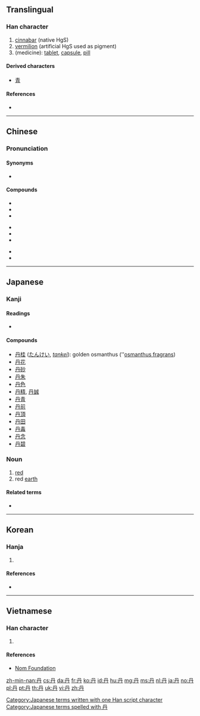 {{also|丼|开}}<!-- may be replaced by zh-forms -->
==Translingual==
{{Han etyl}}

===Han character===
{{Han char|rn=3|rad=丶|as=03|sn=4|four=77440|canj=BY|ids=⿻冂亠}}

# [[cinnabar]] (native HgS)
# [[vermilion]] (artificial HgS used as pigment)
# (medicine): [[tablet]], [[capsule]], [[pill]]

====Derived characters====
* [[青]] <!-- See etymology -->

====References====
* {{Han ref|kx=0080.160|dkj=00099|dj=0162.220|hdz=10044.010|uh=4E39|ud=20025|bh=A4A6|bd=42150}}

----

==Chinese==
{{zh-forms}}

===Pronunciation===
{{zh-pron
|m=dān
|c=daan1
|mn=tan
|mc=y
|oc=y
|ma=
|cat=n
}}

====Synonyms====
* {{l|cmn|朱砂|tr=zhūshā||cinnabar}}

====Compounds====
{{top3}}
* {{l|cmn|丹巴|tr=Dānbā}}
* {{l|cmn|丹麦|tr=Dānmài}}
* {{l|cmn|定坤丹|tr=dìngkūn dā}}
{{mid3}}
* {{l|cmn|灵宝护心丹|tr=língbǎo hùxīn dān}}
* {{l|cmn|牡丹|tr=mǔdān}}
* {{l|cmn|上丹田}}
{{mid3}}
* {{l|cmn|下丹田}}
* {{l|cmn|中丹田}}
{{bottom}}

----

==Japanese==

===Kanji===
{{ja-kanji|grade=c|rs=丶03}}

====Readings====
* {{ja-readings|goon=[[たん]] ([[tan]])|kanon=[[たん]] ([[tan]])|kun=[[あか]] ([[aka]]), [[に]] ([[ni]])}}

====Compounds====
* [[丹桂]] ([[たんけい]], ''[[tankei]]''): golden osmanthus (''[[w:Osmanthus fragrans|osmanthus fragrans]])
* [[丹花]]
* [[丹砂]]
* [[丹朱]]
* [[丹色]]
* [[丹精]], [[丹誠]]
* [[丹青]]
* [[丹前]]
* [[丹頂]]
* [[丹田]]
* [[丹毒]]
* [[丹念]]
* [[丹碧]]

===Noun===
{{ja-noun|に}}

# [[red]]
# red [[earth]]

====Related terms====
* {{l|ja|丹塗り}}

[[Category:Japanese terms written with one Han script character]]
[[Category:Japanese terms spelled with 丹]]

----

==Korean==

===Hanja===
{{ko-hanja|hangeul=[[단]], [[란]] (난)|rv=dan, ran (nan)|mr=tan, ran (nan)|eumhun=[[붉을]], [[정성스러울]]|ehrv=bulgeun, jeongseongsureoul|ehmr=pulgǔn, jǒngsǒngsǔrǒul|ehy=}}

# {{defn|lang=ko|sort=丶03}}

====References====
* {{Hanja ref|nav=8788}}

----

==Vietnamese==

===Han character===
{{vi-hantu|[[đam]], [[đan]], [[đơn]]|rs=丶03}}

# {{defn|lang=vi|sort=丶03}}

====References====
* [http://nomfoundation.org/common/nom_details.php?codepoint=4e39 Nom Foundation]

[[zh-min-nan:丹]]
[[cs:丹]]
[[da:丹]]
[[fr:丹]]
[[ko:丹]]
[[id:丹]]
[[hu:丹]]
[[mg:丹]]
[[ms:丹]]
[[nl:丹]]
[[ja:丹]]
[[no:丹]]
[[pl:丹]]
[[pt:丹]]
[[th:丹]]
[[uk:丹]]
[[vi:丹]]
[[zh:丹]]